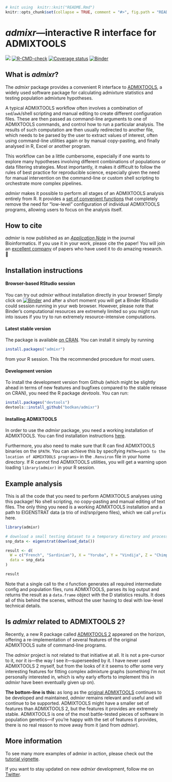 ```r
# knit using  knitr::knit("README.Rmd")
knitr::opts_chunk$set(collapse = TRUE, comment = "#>", fig.path = "README-", eval = FALSE)
```

# _admixr_&mdash;interactive R interface for ADMIXTOOLS

<!-- badges: start -->
[![](https://cranlogs.r-pkg.org/badges/admixr)](https://cran.r-project.org/package=admixr)
[![R-CMD-check](https://github.com/bodkan/admixr/workflows/R-CMD-check/badge.svg)](https://github.com/bodkan/admixr/actions)
[![Coverage status](https://codecov.io/gh/bodkan/admixr/branch/main/graph/badge.svg)](https://codecov.io/github/bodkan/admixr?branch=main)
[![Binder](http://mybinder.org/badge.svg)](http://beta.mybinder.org/v2/gh/bodkan/admixr/main?urlpath=rstudio)
<!-- badges: end -->

## What is _admixr_?

The _admixr_ package provides a convenient R interface to
[ADMIXTOOLS](https://github.com/DReichLab/AdmixTools/), a widely used
software package for calculating admixture statistics and testing population
admixture hypotheses.

A typical ADMIXTOOLS workflow often involves a combination of `sed`/`awk`/shell
scripting and manual editing to create different configuration files. These are
then passed as command-line arguments to one of ADMIXTOOLS commands, and
control how to run a particular analysis. The results of such computation are
then usually redirected to another file, which needs to be parsed by the user
to extract values of interest, often using command-line utilities again or by
manual copy-pasting, and finally analysed in R, Excel or another program.

This workflow can be a little cumbersome, especially if one wants to explore many
hypotheses involving different combinations of populations or data filtering
strategies. Most importantly, it makes it difficult to follow the rules of best
practice for reproducible science, especially given the need for manual
intervention on the command-line or custom shell scripting to orchestrate more
complex pipelines.

_admixr_ makes it possible to perform all stages of an ADMIXTOOLS analysis entirely
from R. It provides a [set of convenient functions](http://bodkan.github.io/admixr/reference/index.html)
that completely remove the need for "low-level" configuration of individual ADMIXTOOLS
programs, allowing users to focus on the analysis itself.

## How to cite

_admixr_ is now published
as an [_Application Note_](https://doi.org/10.1093/bioinformatics/btz030) in the
journal Bioinformatics. If you use it in your work, please cite the paper! You
will join an [excellent company](https://scholar.google.com/scholar?oi=bibs&hl=en&cites=13286994334855947290)
of papers who have used it to do amazing research. 🙂

## Installation instructions

#### Browser-based RStudio session

You can try out _admixr_ without installation directly in your browser! Simply
click on [![Binder](http://mybinder.org/badge.svg)](http://beta.mybinder.org/v2/gh/bodkan/admixr/main?urlpath=rstudio)
and after a short moment you will get a Binder RStudio could session running
in your web browser. However, please note that Binder's computational resources
are extremely limited so you might run into issues if you try to run extremely
resource-intensive computations.

#### Latest stable version

The package is available [on
CRAN](https://cran.r-project.org/package=admixr). You can install it
simply by running

```R
install.packages("admixr")
```

from your R session. This the recommended procedure for most users.

#### Development version

To install the development version from Github (which might be
slightly ahead in terms of new features and bugfixes compared to the
stable release on CRAN), you need the R package _devtools_. You can run:

```r
install.packages("devtools")
devtools::install_github("bodkan/admixr")
```

#### Installing ADMIXTOOLS

In order to use the _admixr_ package, you need a working installation
of ADMIXTOOLS. You can find installation instructions
[here](https://github.com/DReichLab/AdmixTools/blob/master/README.INSTALL).

Furthermore, you also need to make sure that R can find ADMIXTOOLS
binaries on the `$PATH`. You can achieve this by specifying
`PATH=<path to the location of ADMIXTOOLS programs>` in the
`.Renviron` file in your home directory. If R cannot find ADMIXTOOLS utilities,
you will get a warning upon loading `library(admixr)` in your R session.

## Example analysis

This is all the code that you need to perform ADMIXTOOLS analyses using this
package! No shell scripting, no copy-pasting and manual editing of text files.
The only thing you need is a working ADMIXTOOLS installation and a path to
EIGENSTRAT data (a trio of ind/snp/geno files), which we call `prefix` here.

```r
library(admixr)

# download a small testing dataset to a temporary directory and process it for use in R
snp_data <- eigenstrat(download_data())

result <- d(
  W = c("French", "Sardinian"), X = "Yoruba", Y = "Vindija", Z = "Chimp",
  data = snp_data
)

result
```

Note that a single call to the `d` function generates all required intermediate
config and population files, runs ADMIXTOOLS, parses its log output and returns
the result as a `data.frame` object with the D statistics results. It does all of
this behind the scenes, without the user having to deal with low-level technical
details.

## Is _admixr_ related to ADMIXTOOLS 2?

Recently, a new R package called [ADMIXTOOLS 2](https://uqrmaie1.github.io/admixtools/)
appeared on the horizon, offering a re-implementation of several features of the
original ADMIXTOOLS suite of command-line programs.

The _admixr_ project is not related to that initiative at all. It is not a pre-cursor to it, nor
it is&mdash;the way I see it&mdash;superseeded by it. I have never used ADMIXTOOLS 2
myself, but from the looks of it it seems to offer some very interesting features
for fitting complex admixture graphs (something I'm not personally interested in, which
is why early efforts to implement this in _admixr_ have been eventually given up on).

**The bottom-line is this:** as long as the [original ADMIXTOOLS](https://github.com/DReichLab/AdmixTools)
continues to be developed and maintained, _admixr_ remains relevant and useful and
will continue to be supported. ADMIXTOOLS might have a smaller set of features than
ADMIXTOOLS 2, but the features it provides are extremely stable. ADMIXTOOLS is one of
the most battle-tested pieces of software in population genetics&mdash;if you're happy with
the set of features it provides, there is no real reason to move away from it (and
from _admixr_).

## More information

To see many more examples of admixr in action, please check out the
[tutorial vignette](https://bodkan.net/admixr/articles/tutorial.html).

If you want to stay updated on new _admixr_ development, follow me on
[Twitter](https://www.twitter.com/dr_bodkan).

